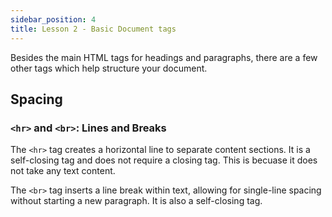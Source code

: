 ```yaml
---
sidebar_position: 4
title: Lesson 2 - Basic Document tags
---
```


Besides the main HTML tags for headings and paragraphs, there are a few other tags which help structure your document.

## Spacing 

### `<hr>` and `<br>`: Lines and Breaks
The `<hr>` tag creates a horizontal line to separate content sections. It is a self-closing tag and does not require a closing tag. This is becuase it does not take any text content.

The `<br>` tag inserts a line break within text, allowing for single-line spacing without starting a new paragraph. It is also a self-closing tag.

###